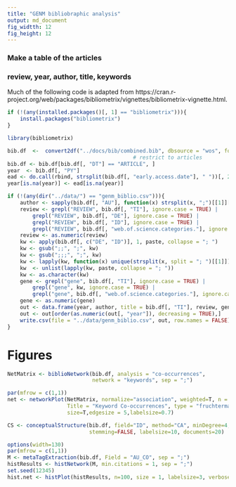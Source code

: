 ```yaml
---
title: "GENM bibliobraphic analysis"
output: md_document
fig_widtth: 12
fig_height: 12 
---
```


### Make a table of the articles
    
### review, year, author, title, keywords

Much of the following code is adapted from https://cran.r-project.org/web/packages/bibliometrix/vignettes/bibliometrix-vignette.html.

```R

if (!(any(installed.packages()[, 1] == "bibliometrix"))){
    install.packages("bibliometrix")
}

library(bibliometrix)

bib.df  <-  convert2df("../docs/bib/combined.bib", dbsource = "wos", format = "bibtex")
                                        # restrict to articles
bib.df <- bib.df[bib.df[, "DT"] == "ARTICLE", ]
year  <- bib.df[, "PY"]
ead <- do.call(rbind, strsplit(bib.df[, "early.access.date"], " "))[, 2]
year[is.na(year)] <- ead[is.na(year)]

if (!(any(dir("../data/") == "genm_biblio.csv"))){
    author <- sapply(bib.df[, "AU"], function(x) strsplit(x, ";")[[1]][1], USE.NAMES = FALSE)
    review <- grepl("REVIEW", bib.df[, "TI"], ignore.case = TRUE) | 
        grepl("REVIEW", bib.df[, "DE"], ignore.case = TRUE) | 
        grepl("REVIEW", bib.df[, "ID"], ignore.case = TRUE) | 
        grepl("REVIEW", bib.df[, "web.of.science.categories."], ignore.case = TRUE)
    review <- as.numeric(review)
    kw <- apply(bib.df[, c("DE", "ID")], 1, paste, collapse = "; ")
    kw <- gsub(";;", ";", kw)
    kw <- gsub(";;;", ";", kw)
    kw <- lapply(kw, function(x) unique(strsplit(x, split = "; ")[[1]]))
    kw  <- unlist(lapply(kw, paste, collapse = "; "))
    kw <- as.character(kw)
    gene <- grepl("gene", bib.df[, "TI"], ignore.case = TRUE) | 
        grepl("gene", kw, ignore.case = TRUE) | 
        grepl("gene", bib.df[, "web.of.science.categories."], ignore.case = TRUE)
    gene <- as.numeric(gene)
    out <- data.frame(year, author, title = bib.df[, "TI"], review, gene, kw)
    out <- out[order(as.numeric(out[, "year"]), decreasing = TRUE),]
    write.csv(file = "../data/genm_biblio.csv", out, row.names = FALSE)
}

```


# Figures


```R


NetMatrix <- biblioNetwork(bib.df, analysis = "co-occurrences", 
                           network = "keywords", sep = ";")

par(mfrow = c(1,1))
net <- networkPlot(NetMatrix, normalize="association", weighted=T, n = 30, 
                   Title = "Keyword Co-occurrences", type = "fruchterman", 
                   size=T,edgesize = 5,labelsize=0.7)

```

```R

CS <- conceptualStructure(bib.df, field="ID", method="CA", minDegree=4, clust=5, 
                          stemming=FALSE, labelsize=10, documents=20)

```


```R


options(width=130)
par(mfrow = c(1,1))
M <- metaTagExtraction(bib.df, Field = "AU_CO", sep = ";")
histResults <- histNetwork(M, min.citations = 1, sep = ";")
set.seed(12345)
hist.net <- histPlot(histResults, n=100, size = 1, labelsize=3, verbose = FALSE)

```
